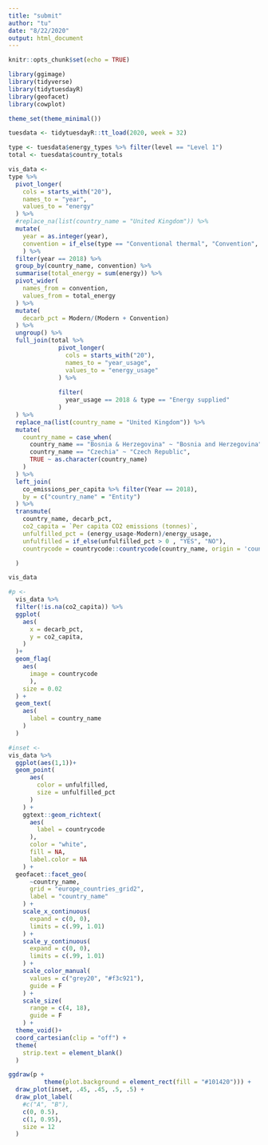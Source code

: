 ```yaml
---
title: "submit"
author: "tu"
date: "8/22/2020"
output: html_document
---
```


```r
knitr::opts_chunk$set(echo = TRUE)
```

```r
library(ggimage)
library(tidyverse)
library(tidytuesdayR)
library(geofacet)
library(cowplot)

theme_set(theme_minimal())

tuesdata <- tidytuesdayR::tt_load(2020, week = 32)

type <- tuesdata$energy_types %>% filter(level == "Level 1")
total <- tuesdata$country_totals

```

```r
vis_data <- 
type %>% 
  pivot_longer(
    cols = starts_with("20"),
    names_to = "year",
    values_to = "energy"
  ) %>% 
  #replace_na(list(country_name = "United Kingdom")) %>% 
  mutate(
    year = as.integer(year),
    convention = if_else(type == "Conventional thermal", "Convention", "Modern")
    ) %>% 
  filter(year == 2018) %>% 
  group_by(country_name, convention) %>% 
  summarise(total_energy = sum(energy)) %>% 
  pivot_wider(
    names_from = convention,
    values_from = total_energy
  ) %>% 
  mutate(
    decarb_pct = Modern/(Modern + Convention)
  ) %>% 
  ungroup() %>% 
  full_join(total %>% 
              pivot_longer(
                cols = starts_with("20"),
                names_to = "year_usage",
                values_to = "energy_usage"
              ) %>% 
               
              filter(
                year_usage == 2018 & type == "Energy supplied"
              )
  ) %>% 
  replace_na(list(country_name = "United Kingdom")) %>% 
  mutate(
    country_name = case_when(
      country_name == "Bosnia & Herzegovina" ~ "Bosnia and Herzegovina",
      country_name == "Czechia" ~ "Czech Republic",
      TRUE ~ as.character(country_name)
    )
  ) %>% 
  left_join(
    co_emissions_per_capita %>% filter(Year == 2018),
    by = c("country_name" = "Entity")
  ) %>%
  transmute(
    country_name, decarb_pct,
    co2_capita = `Per capita CO2 emissions (tonnes)`,
    unfulfilled_pct = (energy_usage-Modern)/energy_usage,
    unfulfilled = if_else(unfulfilled_pct > 0 , "YES", "NO"),
    countrycode = countrycode::countrycode(country_name, origin = 'country.name', destination = 'iso2c')

  )


```
```r
vis_data
```

```r
#p <- 
  vis_data %>% 
  filter(!is.na(co2_capita)) %>% 
  ggplot(
    aes(
      x = decarb_pct,
      y = co2_capita,
    )
  )+
  geom_flag(
    aes(
      image = countrycode
      ),
    size = 0.02
  ) +
  geom_text(
    aes(
      label = country_name
    )
  )

```

```r
#inset <- 
vis_data %>% 
  ggplot(aes(1,1))+
  geom_point(
      aes(
        color = unfulfilled,
        size = unfulfilled_pct
      )
    ) +
    ggtext::geom_richtext(
      aes(
        label = countrycode
      ),
      color = "white",
      fill = NA,
      label.color = NA
    ) +
  geofacet::facet_geo(
      ~country_name, 
      grid = "europe_countries_grid2", 
      label = "country_name"
    ) +
    scale_x_continuous(
      expand = c(0, 0), 
      limits = c(.99, 1.01)
    ) +
    scale_y_continuous(
      expand = c(0, 0), 
      limits = c(.99, 1.01)
    ) +
    scale_color_manual(
      values = c("grey20", "#f3c921"),
      guide = F
    ) +
    scale_size(
      range = c(4, 18), 
      guide = F
    ) +
  theme_void()+
  coord_cartesian(clip = "off") +
  theme(
    strip.text = element_blank()
  )
```
```r

ggdraw(p +
          theme(plot.background = element_rect(fill = "#101420"))) +
  draw_plot(inset, .45, .45, .5, .5) +
  draw_plot_label(
    #c("A", "B"),
    c(0, 0.5),
    c(1, 0.95),
    size = 12
  )
```


